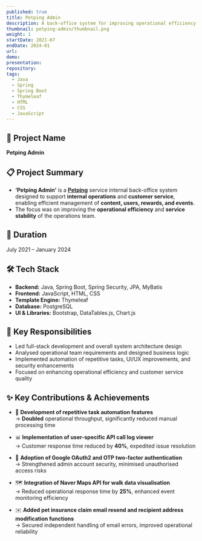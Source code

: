 ```yaml
---
published: true
title: Petping Admin
description: A back-office system for improving operational efficiency of the Petping service
thumbnail: petping-admin/thumbnail.png
weight: 1
startDate: 2021-07
endDate: 2024-01
url: 
demo: 
presentation: 
repository: 
tags:
  - Java
  - Spring
  - Spring Boot
  - Thymeleaf
  - HTML
  - CSS
  - JavaScript
---
```


## 📌 Project Name
**Petping Admin**

## 📋 Project Summary
- <b>‘Petping Admin’</b> is a <a href="/ko/projects/petping" target="_blank"><b>Petping</b></a> service internal back-office system designed to support **internal operations** and **customer service**, enabling efficient management of **content, users, rewards, and events**.  
- The focus was on improving the **operational efficiency** and **service stability** of the operations team.

## 📅 Duration
July 2021 – January 2024

## 🛠 Tech Stack
- **Backend:** Java, Spring Boot, Spring Security, JPA, MyBatis  
- **Frontend:** JavaScript, HTML, CSS  
- **Template Engine:** Thymeleaf  
- **Database:** PostgreSQL  
- **UI & Libraries:** Bootstrap, DataTables.js, Chart.js  

## 👤 Key Responsibilities
- Led full-stack development and overall system architecture design  
- Analysed operational team requirements and designed business logic  
- Implemented automation of repetitive tasks, UI/UX improvements, and security enhancements  
- Focused on enhancing operational efficiency and customer service quality

## ✨ Key Contributions & Achievements

- 🔄 **Development of repetitive task automation features**  
  → **Doubled** operational throughput, significantly reduced manual processing time

- 📊 **Implementation of user-specific API call log viewer**  
  → Customer response time reduced by **40%**, expedited issue resolution

- 🔐 **Adoption of Google OAuth2 and OTP two-factor authentication**  
  → Strengthened admin account security, minimised unauthorised access risks

- 🗺️ **Integration of Naver Maps API for walk data visualisation**  
  → Reduced operational response time by **25%**, enhanced event monitoring efficiency

- ✉️ **Added pet insurance claim email resend and recipient address modification functions**  
  → Secured independent handling of email errors, improved operational reliability